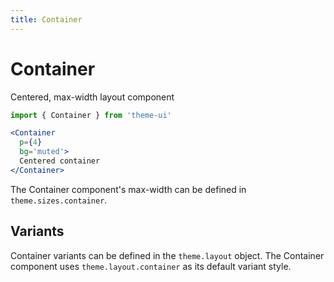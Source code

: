 ```yaml
---
title: Container
---
```


# Container

Centered, max-width layout component

```js
import { Container } from 'theme-ui'
```

```jsx live=true
<Container
  p={4}
  bg='muted'>
  Centered container
</Container>
```

The Container component's max-width can be defined in `theme.sizes.container`.

## Variants

Container variants can be defined in the `theme.layout` object.
The Container component uses `theme.layout.container` as its default variant style.
